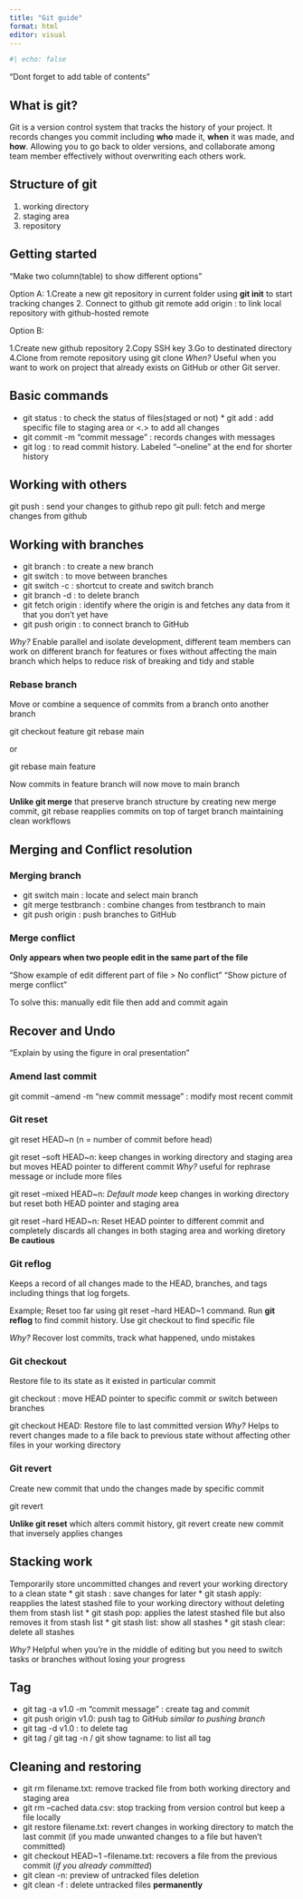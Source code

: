 ```yaml
---
title: "Git guide"
format: html
editor: visual
---
```


```r
#| echo: false
```

"Dont forget to add table of contents"

## What is git?

Git is a version control system that tracks the history of your project. It records changes you commit including **who** made it, **when** it was made, and **how**. Allowing you to go back to older versions, and collaborate among team member effectively without overwriting each others work.

## Structure of git

1.  working directory
2.  staging area
3.  repository

## Getting started

"Make two column(table) to show different options"

Option A: 1.Create a new git repository in current folder using **git init** to start tracking changes 2. Connect to github git remote add origin <URL>: to link local repository with github-hosted remote

Option B:

1.Create new github repository 2.Copy SSH key 3.Go to destinated directory 4.Clone from remote repository using git clone <repository-URL> *When?* Useful when you want to work on project that already exists on GitHub or other Git server.

## Basic commands

-   git status : to check the status of files(staged or not) \* git add <filename>: add specific file to staging area or \<.\> to add all changes
-   git commit -m "commit message" : records changes with messages
-   git log : to read commit history. Labeled "--oneline" at the end for shorter history

## Working with others

git push : send your changes to github repo git pull: fetch and merge changes from github

## Working with branches

-   git branch <name> : to create a new branch
-   git switch <branch name> : to move between branches
-   git switch -c <branch name>: shortcut to create and switch branch
-   git branch -d <branch name>: to delete branch
-   git fetch origin : identify where the origin is and fetches any data from it that you don’t yet have
-   git push origin <branch name>: to connect branch to GitHub

*Why?* Enable parallel and isolate development, different team members can work on different branch for features or fixes without affecting the main branch which helps to reduce risk of breaking and tidy and stable

### Rebase branch

Move or combine a sequence of commits from a branch onto another branch

git checkout feature git rebase main

or

git rebase main feature

Now commits in feature branch will now move to main branch

**Unlike git merge** that preserve branch structure by creating new merge commit, git rebase reapplies commits on top of target branch maintaining clean workflows

## Merging and Conflict resolution

### Merging branch

-   git switch main : locate and select main branch
-   git merge testbranch : combine changes from testbranch to main
-   git push origin <branchname> : push branches to GitHub

### Merge conflict

**Only appears when two people edit in the same part of the file**

"Show example of edit different part of file \> No conflict" "Show picture of merge conflict"

To solve this: manually edit file then add and commit again

## Recover and Undo

"Explain by using the figure in oral presentation"

### Amend last commit

git commit --amend -m "new commit message" : modify most recent commit

### Git reset

git reset HEAD\~n (n = number of commit before head)

git reset --soft HEAD\~n: keep changes in working directory and staging area but moves HEAD pointer to different commit *Why?* useful for rephrase message or include more files

git reset --mixed HEAD\~n: *Default mode* keep changes in working directory but reset both HEAD pointer and staging area

git reset --hard HEAD\~n: Reset HEAD pointer to different commit and completely discards all changes in both staging area and working diretory **Be cautious**

### Git reflog

Keeps a record of all changes made to the HEAD, branches, and tags including things that log forgets.

Example; Reset too far using git reset --hard HEAD\~1 command. Run **git reflog** to find commit history. Use git checkout <hash> to find specific file

*Why?* Recover lost commits, track what happened, undo mistakes

### Git checkout

Restore file to its state as it existed in particular commit

git checkout <hash> : move HEAD pointer to specific commit or switch between branches

git checkout HEAD: Restore file to last committed version *Why?* Helps to revert changes made to a file back to previous state without affecting other files in your working directory

### Git revert

Create new commit that undo the changes made by specific commit

git revert <hash>

**Unlike git reset** which alters commit history, git revert create new commit that inversely applies changes

## Stacking work

Temporarily store uncommitted changes and revert your working directory to a clean state \* git stash : save changes for later \* git stash apply: reapplies the latest stashed file to your working directory without deleting them from stash list \* git stash pop: applies the latest stashed file but also removes it from stash list \* git stash list: show all stashes \* git stash clear: delete all stashes

*Why?* Helpful when you're in the middle of editing but you need to switch tasks or branches without losing your progress

## Tag

-   git tag -a v1.0 -m "commit message" : create tag and commit
-   git push origin v1.0: push tag to GitHub *similar to pushing branch*
-   git tag -d v1.0 : to delete tag
-   git tag / git tag -n / git show tagname: to list all tag

## Cleaning and restoring

-   git rm filename.txt: remove tracked file from both working directory and staging area
-   git rm --cached data.csv: stop tracking from version control but keep a file locally
-   git restore filename.txt: revert changes in working directory to match the last commit (if you made unwanted changes to a file but haven't committed)
-   git checkout HEAD\~1 --filename.txt: recovers a file from the previous commit (*if you already committed*)
-   git clean -n: preview of untracked files deletion
-   git clean -f : delete untracked files **permanently**
